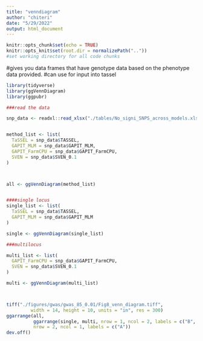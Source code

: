```yaml
---
title: "venndiagram"
author: "chiteri"
date: "5/29/2022"
output: html_document
---
```



```r
knitr::opts_chunk$set(echo = TRUE)
knitr::opts_knit$set(root.dir = normalizePath(".."))
#set working directory for all code chunks
```

#gives you data frames that have genotype data based on the phenotype data provided.
#can use for input into tassel

```r
library(tidyverse)
library(ggVennDiagram)
library(ggpubr)
```


```r
###read the data

snp_data <- readxl::read_xlsx("./tables/No_signi_SNPS_across_models.xlsx", sheet = "all_snps")


method_list <- list(
  TaSSEL = snp_data$TASSEL,
  GAPIT_MLM = snp_data$GAPIT_MLM,
  GAPIT_FarmCPU = snp_data$GAPIT_FarmCPU,
  SVEN = snp_data$SVEN_0.1
)



all <- ggVennDiagram(method_list)


####single locus
single_list <- list(
  TaSSEL = snp_data$TASSEL,
  GAPIT_MLM = snp_data$GAPIT_MLM
)

single <- ggVennDiagram(single_list)

###multilocus

multi_list <- list(
  GAPIT_FarmCPU = snp_data$GAPIT_FarmCPU,
  SVEN = snp_data$SVEN_0.1
)

multi <- ggVennDiagram(multi_list)



tiff("./figures/gwas/gwas_85_0.01/Fig8_venn_diagram.tiff", 
         width = 14, height = 10, units = "in", res = 300)
ggarrange(all,
          ggarrange(single, multi, nrow = 1, ncol = 2, labels = c("B", "C")),
          nrow = 2, ncol = 1, labels = c("A"))
dev.off()
```

